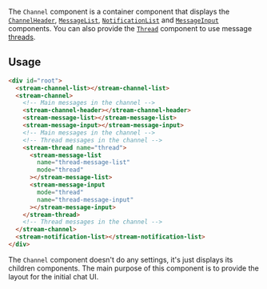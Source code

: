 The `Channel` component is a container component that displays the [`ChannelHeader`](./ChannelHeaderComponent.mdx), [`MessageList`](./MessageListComponent.mdx), [`NotificationList`](./NotificationListComponent.mdx) and [`MessageInput`](./MessageInputComponent.mdx) components. You can also provide the [`Thread`](./ThreadComponent.mdx) component to use message [threads](https://getstream.io/chat/docs/javascript/threads/?language=javascript).

## Usage

```html
<div id="root">
  <stream-channel-list></stream-channel-list>
  <stream-channel>
    <!-- Main messages in the channel -->
    <stream-channel-header></stream-channel-header>
    <stream-message-list></stream-message-list>
    <stream-message-input></stream-message-input>
    <!-- Main messages in the channel -->
    <!-- Thread messages in the channel -->
    <stream-thread name="thread">
      <stream-message-list
        name="thread-message-list"
        mode="thread"
      ></stream-message-list>
      <stream-message-input
        mode="thread"
        name="thread-message-input"
      ></stream-message-input>
    </stream-thread>
    <!-- Thread messages in the channel -->
  </stream-channel>
  <stream-notification-list></stream-notification-list>
</div>
```

The `Channel` component doesn't do any settings, it's just displays its children components. The main purpose of this component is to provide the layout for the initial chat UI.

[//]: # "Start of generated content"
[//]: # "End of generated content"
